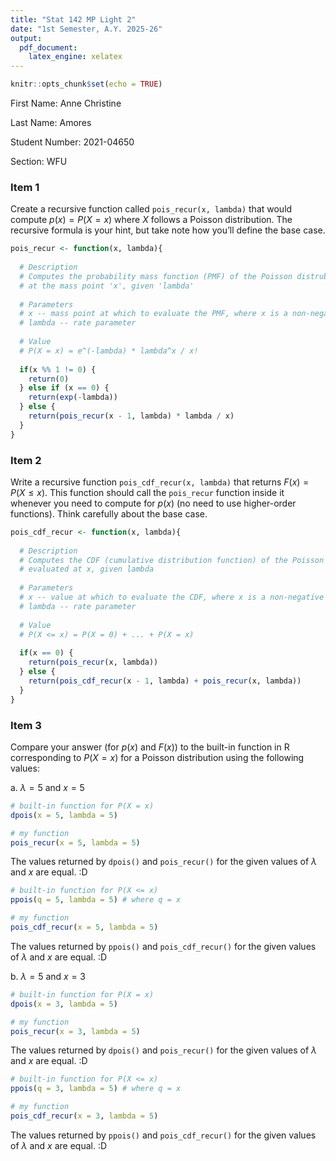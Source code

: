 ```yaml
---
title: "Stat 142 MP Light 2"
date: "1st Semester, A.Y. 2025-26"
output: 
  pdf_document:
    latex_engine: xelatex
---
```


```r
knitr::opts_chunk$set(echo = TRUE)
```

First Name: Anne Christine

Last Name: Amores

Student Number: 2021-04650

Section: WFU

\rule{\linewidth}{0.4pt}

### Item 1

Create a recursive function called `pois_recur(x, lambda)` that would compute $p(x)=P(X=x)$ where $X$ follows a Poisson distribution. The recursive formula is your hint, but take note how you'll define the base case.

```r
pois_recur <- function(x, lambda){
  
  # Description
  # Computes the probability mass function (PMF) of the Poisson distrubution evaluated 
  # at the mass point 'x', given 'lambda'
  
  # Parameters
  # x -- mass point at which to evaluate the PMF, where x is a non-negative integer
  # lambda -- rate parameter
  
  # Value
  # P(X = x) = e^(-lambda) * lambda^x / x!
  
  if(x %% 1 != 0) {
    return(0)
  } else if (x == 0) {
    return(exp(-lambda))
  } else {
    return(pois_recur(x - 1, lambda) * lambda / x)
  }
}
```

### Item 2

Write a recursive function `pois_cdf_recur(x, lambda)` that returns $F(x)=P(X \leq x)$. This function should call the `pois_recur` function inside it whenever you need to compute for $p(x)$ (no need to use higher-order functions). Think carefully about the base case.

```r
pois_cdf_recur <- function(x, lambda){
  
  # Description
  # Computes the CDF (cumulative distribution function) of the Poisson distrubution 
  # evaluated at x, given lambda
  
  # Parameters
  # x -- value at which to evaluate the CDF, where x is a non-negative integer
  # lambda -- rate parameter
  
  # Value
  # P(X <= x) = P(X = 0) + ... + P(X = x)
  
  if(x == 0) {
    return(pois_recur(x, lambda))
  } else {
    return(pois_cdf_recur(x - 1, lambda) + pois_recur(x, lambda))
  }
}
```

### Item 3

Compare your answer (for $p(x)$ and $F(x)$) to the built-in function in R corresponding to $P(X=x)$ for a Poisson distribution using the following values:

a\. $\lambda=5$ and $x=5$

```r
# built-in function for P(X = x)
dpois(x = 5, lambda = 5)

# my function
pois_recur(x = 5, lambda = 5)
```

The values returned by `dpois()` and `pois_recur()` for the given values of $\lambda$ and $x$ are equal. :D

```r
# built-in function for P(X <= x)
ppois(q = 5, lambda = 5) # where q = x

# my function
pois_cdf_recur(x = 5, lambda = 5)
```

The values returned by `ppois()` and `pois_cdf_recur()` for the given values of $\lambda$ and $x$ are equal. :D

b\. $\lambda=5$ and $x=3$

```r
# built-in function for P(X = x)
dpois(x = 3, lambda = 5)

# my function
pois_recur(x = 3, lambda = 5)
```

The values returned by `dpois()` and `pois_recur()` for the given values of $\lambda$ and $x$ are equal. :D

```r
# built-in function for P(X <= x)
ppois(q = 3, lambda = 5) # where q = x 

# my function
pois_cdf_recur(x = 3, lambda = 5)
```

The values returned by `ppois()` and `pois_cdf_recur()` for the given values of $\lambda$ and $x$ are equal. :D
